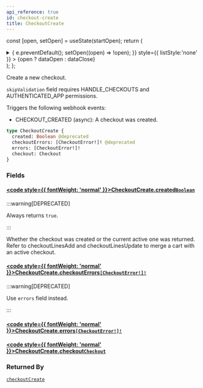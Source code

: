 ```yaml
---
api_reference: true
id: checkout-create
title: CheckoutCreate
---
```






const [open, setOpen] = useState(startOpen);
return (
<details {...(open ? { open: true } : {})} className="details" style={{ border:'none', boxShadow:'none', background:'var(--ifm-background-color)' }}>
<summary
onClick={(e) => {
e.preventDefault();
setOpen((open) => !open);
}}
style={{ listStyle:'none' }} >
{open ? dataOpen : dataClose}
</summary>
{open && children}
</details>
);
};

Create a new checkout.

`skipValidation` field requires HANDLE_CHECKOUTS and AUTHENTICATED_APP permissions.

Triggers the following webhook events:

- CHECKOUT_CREATED (async): A checkout was created.

```graphql
type CheckoutCreate {
  created: Boolean @deprecated
  checkoutErrors: [CheckoutError!]! @deprecated
  errors: [CheckoutError!]!
  checkout: Checkout
}
```

### Fields

#### [<code style={{ fontWeight: 'normal' }}>CheckoutCreate.<b>created</b></code>](#)<Bullet />[`Boolean`](../../../api-reference/miscellaneous/scalars/boolean.mdx) <Badge class="badge badge--deprecated badge--secondary" text="deprecated"/> <Badge class="badge badge--secondary" text="scalar"/> <Badge class="badge badge--secondary" text="miscellaneous"/>

:::warning[DEPRECATED]

Always returns `true`.

:::

Whether the checkout was created or the current active one was returned. Refer to checkoutLinesAdd and checkoutLinesUpdate to merge a cart with an active checkout.

#### [<code style={{ fontWeight: 'normal' }}>CheckoutCreate.<b>checkoutErrors</b></code>](#)<Bullet />[`[CheckoutError!]!`](../../../api-reference/checkout/objects/checkout-error.mdx) <Badge class="badge badge--deprecated badge--secondary" text="deprecated"/> <Badge class="badge badge--secondary" text="non-null"/> <Badge class="badge badge--secondary" text="object"/> <Badge class="badge badge--secondary" text="checkout"/>

:::warning[DEPRECATED]

Use `errors` field instead.

:::

#### [<code style={{ fontWeight: 'normal' }}>CheckoutCreate.<b>errors</b></code>](#)<Bullet />[`[CheckoutError!]!`](../../../api-reference/checkout/objects/checkout-error.mdx) <Badge class="badge badge--secondary" text="non-null"/> <Badge class="badge badge--secondary" text="object"/> <Badge class="badge badge--secondary" text="checkout"/>

#### [<code style={{ fontWeight: 'normal' }}>CheckoutCreate.<b>checkout</b></code>](#)<Bullet />[`Checkout`](../../../api-reference/checkout/objects/checkout.mdx) <Badge class="badge badge--secondary" text="object"/> <Badge class="badge badge--secondary" text="checkout"/>

### Returned By

[`checkoutCreate`](../../../api-reference/checkout/mutations/checkout-create.mdx) <Badge class="badge badge--secondary" text="mutation"/>

